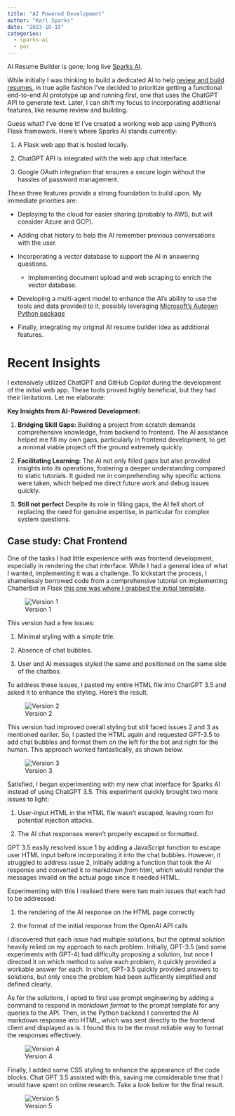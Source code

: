 ```yaml
---
title: "AI Powered Development"
author: "Karl Sparks"
date: "2023-10-15"
categories: 
  - sparks-ai
  - poc
---
```


AI Resume Builder is gone; long live [Sparks AI](https://github.com/karl-sparks/sparks-ai).

While initially I was thinking to build a dedicated AI to help [review and build resumes](../ai-resume-builder-project-plan/index.qmd), in true agile fashion I've decided to prioritize getting a functional end-to-end AI prototype up and running first, one that uses the ChatGPT API to generate text. Later, I can shift my focus to incorporating additional features, like resume review and building.

Guess what? I've done it! I've created a working web app using Python's Flask framework. Here's where Sparks AI stands currently:

1. A Flask web app that is hosted locally.

2. ChatGPT API is integrated with the web app chat interface.

3. Google OAuth integration that ensures a secure login without the hassles of password management.

These three features provide a strong foundation to build upon. My immediate priorities are:

- Deploying to the cloud for easier sharing (probably to AWS; but will consider Azure and GCP).

- Adding chat history to help the AI remember previous conversations with the user.

- Incorporating a vector database to support the AI in answering questions.

  - Implementing document upload and web scraping to enrich the vector database.

- Developing a multi-agent model to enhance the AI's ability to use the tools and data provided to it, possibly leveraging [Microsoft's Autogen Python package](https://www.microsoft.com/en-us/research/blog/autogen-enabling-next-generation-large-language-model-applications/)

- Finally, integrating my original AI resume builder idea as additional features.

# Recent Insights

I extensively utilized ChatGPT and GitHub Copilot during the development of the initial web app. These tools proved highly beneficial, but they had their limitations. Let me elaborate:

**Key Insights from AI-Powered Development:**

1. **Bridging Skill Gaps:** Building a project from scratch demands comprehensive knowledge, from backend to frontend. The AI assistance helped me fill my own gaps, particularly in frontend development, to get a minimal viable project off the ground extremely quickly.

2. **Facilitating Learning:** The AI not only filled gaps but also provided insights into its operations, fostering a deeper understanding compared to static tutorials. It guided me in comprehending why specific actions were taken, which helped me direct future work and debug issues quickly.

3. **Still not perfect** Despite its role in filling gaps, the AI fell short of replacing the need for genuine expertise, in particular for complex system questions.

## Case study: Chat Frontend

One of the tasks I had little experience with was frontend development, especially in rendering the chat interface. While I had a general idea of what I wanted, implementing it was a challenge. To kickstart the process, I shamelessly borrowed code from a comprehensive tutorial on implementing ChatterBot in Flask [this one was where I grabbed the initial template](https://codinginfinite.com/chatbot-in-python-flask-tutorial/).

![Version 1](version-1.png)

This version had a few issues:

1. Minimal styling with a simple title.

2. Absence of chat bubbles.

3. User and AI messages styled the same and positioned on the same side of the chatbox.

To address these issues, I pasted my entire HTML file into ChatGPT 3.5 and asked it to enhance the styling. Here's the result.

![Version 2](version-2.png)

This version had improved overall styling but still faced issues 2 and 3 as mentioned earlier. So, I pasted the HTML again and requested GPT-3.5 to add chat bubbles and format them on the left for the bot and right for the human. This approach worked fantastically, as shown below.

![Version 3](version-3.png)

Satisfied, I began experimenting with my new chat interface for Sparks AI instead of using ChatGPT 3.5. This experiment quickly brought two more issues to light:

1. User-input HTML in the HTML file wasn't escaped, leaving room for potential injection attacks.

2. The AI chat responses weren't properly escaped or formatted.

GPT 3.5 easily resolved issue 1 by adding a JavaScript function to escape user HTML input before incorporating it into the chat bubbles. However, it struggled to address issue 2, initially adding a function that took the AI response and converted it *to* markdown *from* html, which would render the messages invalid on the actual page since it needed HTML.

Experimenting with this I realised there were two main issues that each had to be addressed:

1. the rendering of the AI response on the HTML page correctly

2. the format of the initial response from the OpenAI API calls

I discovered that each issue had multiple solutions, but the optimal solution heavily relied on my approach to each problem. Initially, GPT-3.5 (and some experiments with GPT-4) had difficulty proposing a solution, but once I directed it on which method to solve each problem, it quickly provided a workable answer for each. In short, GPT-3.5 quickly provided answers to solutions, but only once the problem had been sufficently simplified and defined clearly.

As for the solutions, I opted to first use prompt engineering by adding a command to respond in *markdown format* to the prompt template for any queries to the API. Then, in the Python backend I converted the AI markdown response into HTML, which was sent directly to the frontend client and displayed as is. I found this to be the most reliable way to format the responses effectively.

![Version 4](version-4.png)

Finally, I added some CSS styling to enhance the appearance of the code blocks. Chat GPT 3.5 assisted with this, saving me considerable time that I would have spent on online research. Take a look below for the final result.

![Version 5](version-5.png) 